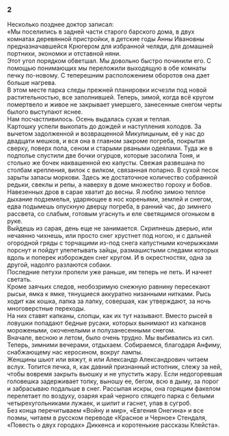 ### 2 {-}

Несколько позднее доктор записал:<br/> «Мы поселились в задней части старого барского дома, в двух комнатах деревянной пристройки, в детские годы Анны Ивановны предназначавшейся Крюгером для избранной челяди, для домашней портнихи, экономки и отставной няни.<br/> Этот угол порядком обветшал. Мы довольно быстро починили его. С помощью понимающих мы переложили выходящую в обе комнаты печку по-новому. С теперешним расположением оборотов она дает больше нагрева.<br/> В этом месте парка следы прежней планировки исчезли под новой растительностью, все заполнившей. Теперь, зимой, когда всё кругом помертвело и живое не закрывает умершего, занесенные снегом черты былого выступают яснее.<br/> Нам посчастливилось. Осень выдалась сухая и теплая.<br/> Картошку успели выкопать до дождей и наступления холодов. За вычетом задолженной и возвращенной Микулицыным, её у нас до двадцати мешков, и вся она в главном закроме погреба, покрытая сверху, поверх пола, сеном и старыми рваными одеялами. Туда же в подполье спустили две бочки огурцов, которые засолила Тоня, и столько же бочек наквашенной ею капусты. Свежая развешана по столбам крепления, вилок с вилком, связанная попарно. В сухой песок зарыты запасы моркови. Здесь же достаточное количество собранной редьки, свеклы и репы, а наверху в доме множество гороху и бобов. Навезенных дров в сарае хватит до весны. Я люблю зимою теплое дыхание подземелья, ударяющее в нос кореньями, землей и снегом, едва подымешь опускную дверцу погреба, в ранний час, до зимнего рассвета, со слабым, готовым угаснуть и еле светящимся огоньком в руке.<br/> Выйдешь из сарая, день еще не занимается. Скрипнешь дверью, или нечаянно чихнешь, или просто снег хрустнет под ногою, и с дальней огородной гряды с торчащими из-под снега капустными кочерыжками порснут и пойдут улепетывать зайцы, размашистыми следами которых вдоль и поперек изборожден снег кругом. И в окрестностях, одна за другой, надолго разлаются собаки.<br/> Последние петухи пропели уже раньше, им теперь не петь. И начнет светать.<br/> Кроме заячьих следов, необозримую снежную равнину пересекают рысьи, ямка к ямке, тянущиеся аккуратно низанными нитками. Рысь ходит как кошка, лапка за лапку, совершая, как утверждают, за ночь многоверстные переходы.<br/> На них ставят капканы, слопцы, как их тут называют. Вместо рысей в ловушки попадают бедные русаки, которых вынимают из капканов морожеными, окоченелыми и полузанесенными снегом.<br/> Вначале, весною и летом, было очень трудно. Мы выбивались из сил. Теперь, зимними вечерами, отдыхаем. Собираемся, благодаря Анфиму, снабжающему нас керосином, вокруг лампы.<br/> Женщины шьют или вяжут, я или Александр Александрович читаем вслух. Топится печка, я, как давний признанный истопник, слежу за ней, чтобы вовремя закрыть вьюшку и не упустить жару. Если недогоревшая головешка задерживает топку, выношу ее, бегом, всю в дыму, за порог и забрасываю подальше в снег. Рассыпая искры, она горящим факелом перелетает по воздуху, озаряя край черного спящего парка с белыми четырехугольниками лужаек, и шипит и гаснет, упав в сугроб.<br/> Без конца перечитываем «Войну и мир», «Евгения Онегина» и все поэмы, читаем в русском переводе «Красное и Черное» Стендаля, «Повесть о двух городах» Диккенса и коротенькие рассказы Клейста».

